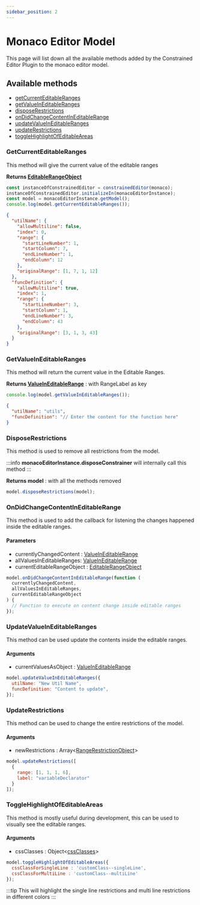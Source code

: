 ```yaml
---
sidebar_position: 2
---
```


# Monaco Editor Model

This page will list down all the available methods added by the Constrained Editor Plugin to the monaco editor model.

## Available methods

- [getCurrentEditableRanges](#getcurrenteditableranges)
- [getValueInEditableRanges](#getvalueineditableranges)
- [disposeRestrictions](#disposerestrictions)
- [onDidChangeContentInEditableRange](#ondidchangecontentineditablerange)
- [updateValueInEditableRanges](#updatevalueineditableranges)
- [updateRestrictions](#updaterestrictions)
- [toggleHighlightOfEditableAreas](#togglehighlightofeditableareas)

### GetCurrentEditableRanges

This method will give the current value of the editable ranges

**Returns [EditableRangeObject](/docs/TypeDefinitions/available-type-definitions#editablerangeobject)**

```javascript
const instanceOfConstrainedEditor = constrainedEditor(monaco);
instanceOfConstrainedEditor.initializeIn(monacoEditorInstance);
const model = monacoEditorInstance.getModel();
console.log(model.getCurrentEditableRanges());
```

```json title="Output in console"
{
  "utilName": {
    "allowMultiline": false,
    "index": 0,
    "range": {
      "startLineNumber": 1,
      "startColumn": 7,
      "endLineNumber": 1,
      "endColumn": 12
    },
    "originalRange": [1, 7, 1, 12]
  },
  "funcDefinition": {
    "allowMultiline": true,
    "index": 1,
    "range": {
      "startLineNumber": 3,
      "startColumn": 1,
      "endLineNumber": 3,
      "endColumn": 43
    },
    "originalRange": [3, 1, 3, 43]
  }
}
```

### GetValueInEditableRanges

This method will return the current value in the Editable Ranges.

**Returns [ValueInEditableRange](/docs/TypeDefinitions/available-type-definitions#valueineditableranges)** : with RangeLabel as key

```javascript
console.log(model.getValueInEditableRanges());
```

```json title="Output in console"
{
  "utilName": "utils",
  "funcDefinition": "// Enter the content for the function here"
}
```

### DisposeRestrictions

This method is used to remove all restrictions from the model.

:::info
**monacoEditorInstance.disposeConstrainer** will internally call this method
:::

**Returns model** : with all the methods removed

```javascript
model.disposeRestrictions(model);
```

### OnDidChangeContentInEditableRange

This method is used to add the callback for listening the changes happened inside the editable ranges.

#### Parameters

- currentlyChangedContent : [ValueInEditableRange](/docs/TypeDefinitions/available-type-definitions#valueineditableranges)
- allValuesInEditableRanges: [ValueInEditableRange](/docs/TypeDefinitions/available-type-definitions#valueineditableranges)
- currentEditableRangeObject : [EditableRangeObject](/docs/TypeDefinitions/available-type-definitions#editablerangeobject)

```javascript
model.onDidChangeContentInEditableRange(function (
  currentlyChangedContent,
  allValuesInEditableRanges,
  currentEditableRangeObject
) {
  // Function to execute on content change inside editable ranges
});
```

### UpdateValueInEditableRanges

This method can be used update the contents inside the editable ranges.

#### Arguments

- currentValuesAsObject : [ValueInEditableRange](/docs/TypeDefinitions/available-type-definitions#valueineditableranges)

```javascript
model.updateValueInEditableRanges({
  utilName: "New Util Name",
  funcDefinition: "Content to update",
});
```

### UpdateRestrictions

This method can be used to change the entire restrictions of the model.

#### Arguments

- newRestrictions : Array<[RangeRestrictionObject](/docs/TypeDefinitions/available-type-definitions#rangerestrictionobject)>

```javascript
model.updateRestrictions([
  {
    range: [1, 1, 1, 6],
    label: "variableDeclarator"
  }
]);
```

### ToggleHighlightOfEditableAreas

This method is mostly useful during development, this can be used to visually see the editable ranges.

#### Arguments

- cssClasses : Object<[cssClasses](/docs/TypeDefinitions/available-type-definitions#cssclasses)>

```javascript
model.toggleHighlightOfEditableAreas({
  cssClassForSingleLine : 'customClass--singleLine',
  cssClassForMultiLine : 'customClass--multiLine'
});
```

:::tip
This will highlight the single line restrictions and multi line restrictions in different colors
:::

